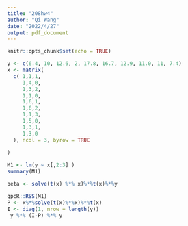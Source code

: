 ```yaml
---
title: "208hw4"
author: "Qi Wang"
date: "2022/4/27"
output: pdf_document
---
```


```r
knitr::opts_chunk$set(echo = TRUE)
```

```r
y <- c(6.4, 10, 12.6, 2, 17.8, 16.7, 12.9, 11.0, 11, 7.4)
x <- matrix(
  c( 1,1,1,
     1,4,0,
     1,3,2,
     1,1,0,
     1,6,1,
     1,6,2,
     1,1,3,
     1,5,0,
     1,3,1,
     1,3,0
  ), ncol = 3, byrow = TRUE
  
)

M1 <- lm(y ~ x[,2:3] )
summary(M1)
```
```r
beta <- solve(t(x) %*% x)%*%t(x)%*%y
```
```r
qpcR::RSS(M1)
P <- x%*%solve(t(x)%*%x)%*%t(x)
I <- diag(1, nrow = length(y))
 y %*% (I-P) %*% y
```




